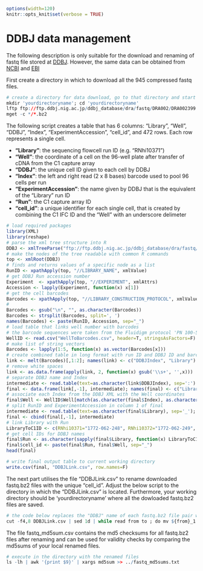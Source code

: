 ```r
options(width=120)
knitr::opts_knit$set(verbose = TRUE)
```

DDBJ data management
====================

The following description is only suitable for the download and renaming of fastq file stored at [DDBJ](http://trace.ddbj.nig.ac.jp/DRASearch/submission?acc=DRA002399). However, the same data can be obtained from [NCBI](http://www.ncbi.nlm.nih.gov/Traces/sra/?study=DRP002435) and [EBI](https://www.ebi.ac.uk/ena/data/view/DRP002435) 

First create a directory in which to download all the 945 compressed fastq files.

```r
# create a directory for data download, go to that directory and start the download of all fastq files from the 
mkdir 'yourdirectoryname'; cd 'yourdirectoryname'
lftp ftp://ftp.ddbj.nig.ac.jp/ddbj_database/dra/fastq/DRA002/DRA002399
mget -c */*.bz2
```

The following script creates a table that has 6 columns: "Library",  "Well", "DDBJ", "Index", "ExperimentAccession", "cell_id", and 472 rows. Each row represents a single cell. 

- **"Library"**: the sequencing flowcell run ID (e.g. "RNhi10371")
- **"Well"**: the coordinate of a cell on the 96-well plate after transfer of cDNA from the C1 capture array 
- **"DDBJ"**: the unique cell ID given to each cell by DDBJ
- **"Index"**: the left and right read (2 x 8 bases) barcode used to pool 96 cells per run
- **"ExperimentAccession"**: the name given by DDBJ that is the equivalent of the "Library" run ID 
- **"Run"**: the C1 capture array ID 
- **"cell_id"**: a unique identifier for each single cell, that is created by combining the C1 IFC ID and the "Well" with an underscore delimeter

```r
# load required packages
library(XML)
library(reshape)
# parse the xml tree structure into R
DDBJ <- xmlTreeParse("ftp://ftp.ddbj.nig.ac.jp/ddbj_database/dra/fastq/DRA002/DRA002399/DRA002399.experiment.xml", useInternal=T)
# make the nodes of the tree readable with common R commands
top <- xmlRoot(DDBJ)
# finds and returns values of a specific node as a list
RunID <- xpathApply(top, "//LIBRARY_NAME", xmlValue)
# get DDBJ Run accession number
Experiment  <- xpathApply(top, "//EXPERIMENT", xmlAttrs)
Accession <- lapply(Experiment, function(x) x[1])
# get the cell barcodes
Barcodes <- xpathApply(top, "//LIBRARY_CONSTRUCTION_PROTOCOL", xmlValue)
# 
Barcodes <- gsub("\n", "", as.character(Barcodes))
Barcodes <- strsplit(Barcodes, split=', ')
names(Barcodes) <- paste(RunID, Accession, sep="_")
# load table that links well number with barcodes
# the barcode sequences were taken from the Fluidigm protocol 'PN 100-5950 A1' 
WellID <- read.csv("WellToBarcodes.csv", header=T, stringsAsFactors=F)
# make list of string vectors
Barcodes <- lapply(1:5, function(x) as.vector(Barcodes[x]))
# create combined table in long format with run ID and DDBJ ID and barcode
link <- melt(Barcodes)[,1:2]; names(link) <- c("DDBJIndex", "Library")
# remove white spaces
link <- as.data.frame(apply(link, 2, function(x) gsub('\\s+', '',x)))
# separate DDBJ name and Index
intermediate <- read.table(text=as.character(link$DDBJIndex), sep=':')
final <- data.frame(link[,-1], intermediate); names(final) <- c("Library", "DDBJ", "Index")
# associate each Index from the DDBJ XML with the Well coordinates
final$Well <- WellID$Well[match(as.character(final$Index), as.character(WellID$Index))]
# split RunID and ExperimentAccession in column 1 of final
intermediate <- read.table(text=as.character(final$Library), sep='_'); names(intermediate) <- c("Library", "ExperimentAccession")
final <- cbind(final[,-1], intermediate)
# link Library with Run
LibraryToC1ID <- c(RNhi10371="1772-062-248", RNhi10372="1772-062-249", RNhi10395="1772-064-103", RNhi10396="1772-067-038", RNhi10397="1772-067-039")
# get cell IDs for DDBJ names
final$Run <- as.character(sapply(final$Library, function(x) LibraryToC1ID[x]))
final$cell_id <- paste(final$Run, final$Well, sep="_")
head(final)
```

```r
# write final output table to current working directory
write.csv(final, "DDBJLink.csv", row.names=F)
```

The next part utilises the file "DDBJLink.csv" to rename downloaded fastq.bz2 files with the unique "cell_id".
Adjust the below script to the directory in which the "DDBJLink.csv" is located. Furthermore, your working directory should be 'yourdirectoryname' where all the dowloaded fastq.bz2 files are saved. 

```r
# the code below replaces the "DDBJ" name of each fastq.bz2 file pair with the corresponding "cell_id"
cut -f4,8 DDBJLink.csv | sed 1d | while read from to ; do mv ${from}_1.fastq.bz2 ${to}.1.fastq.bz2 ; mv ${from}_2.fastq.bz2 ${to}.2.fastq.bz2; done
```

The file fastq_md5sum.csv contains the md5 checksums for all fastq.bz2 files after renaming and can be used for validity checks by comparing the md5sums of your local renamed files.

```r
# execute in the directory with the renamed files
ls -lh | awk '{print $9}' | xargs md5sum >> ../fastq_md5sums.txt
```
